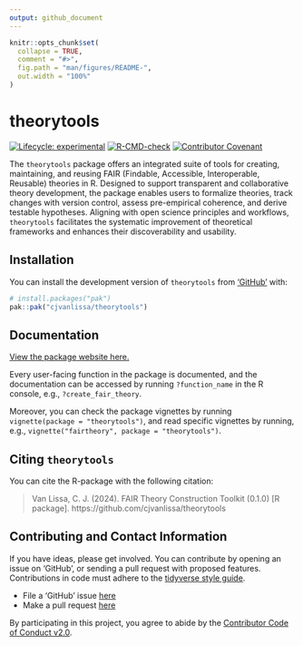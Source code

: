 ```yaml
---
output: github_document
---
```


<!-- README.md is generated from README.Rmd. Please edit that file -->

```r
knitr::opts_chunk$set(
  collapse = TRUE,
  comment = "#>",
  fig.path = "man/figures/README-",
  out.width = "100%"
)
```

# theorytools

<!-- badges: start -->
[![Lifecycle: experimental](https://img.shields.io/badge/lifecycle-experimental-orange.svg)](https://lifecycle.r-lib.org/articles/stages.html#experimental)
[![R-CMD-check](https://github.com/cjvanlissa/theorytools/actions/workflows/R-CMD-check.yaml/badge.svg)](https://github.com/cjvanlissa/theorytools/actions/workflows/R-CMD-check.yaml)
[![Contributor Covenant](https://img.shields.io/badge/Contributor%20Covenant-v2.0%20adopted-ff69b4.svg)](https://www.contributor-covenant.org/version/2/0/code_of_conduct.html)
<!-- badges: end -->

The `theorytools` package offers
an integrated suite of tools for creating, maintaining, and reusing
FAIR (Findable, Accessible, Interoperable, Reusable) theories in R.
Designed to support transparent and collaborative theory development,
the package enables users to formalize theories,
track changes with version control,
assess pre-empirical coherence,
and derive testable hypotheses.
Aligning with open science principles and workflows,
`theorytools` facilitates the systematic improvement of theoretical frameworks
and enhances their discoverability and usability.

## Installation

You can install the development version of `theorytools` from ['GitHub'](https://github.com/) with:

``` r
# install.packages("pak")
pak::pak("cjvanlissa/theorytools")
```

## Documentation

[View the package website here.](https://cjvanlissa.github.io/theorytools/)

Every user-facing function in the package is documented, and the documentation can be accessed by running `?function_name` in the R console, e.g., `?create_fair_theory`.

Moreover, you can check the package vignettes by running `vignette(package = "theorytools")`, and read specific vignettes by running, e.g., `vignette("fairtheory", package = "theorytools")`.

## Citing `theorytools`

You can cite the R-package with the following citation:

> Van Lissa, C. J. (2024). FAIR Theory Construction Toolkit (0.1.0) [R package]. https://github.com/cjvanlissa/theorytools

## Contributing and Contact Information

If you have ideas, please get involved. You can contribute by opening an issue on 'GitHub', or sending a pull request with proposed features. Contributions in code must adhere to the [tidyverse style guide](https://style.tidyverse.org/).

* File a 'GitHub' issue [here](https://github.com/cjvanlissa/theorytools/issues)
* Make a pull request [here](https://github.com/cjvanlissa/theorytools/pulls)

By participating in this project, you agree to abide by the [Contributor Code of Conduct v2.0](https://www.contributor-covenant.org/version/2/0/code_of_conduct.html).

